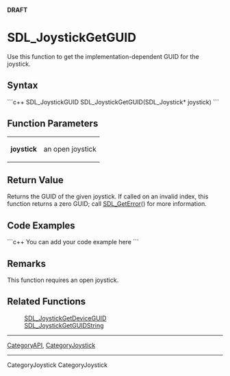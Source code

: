 <!-- pragma section-numbers off -->
<!-- pragma camelcase off -->
'''DRAFT'''

<!-- #*^*^*^*^*See http://wiki.libsdl.org/moin.cgi/SGFunctions for details on editing this page*^*^*^*^* -->


= SDL_JoystickGetGUID =
Use this function to get the implementation-dependent GUID for the joystick.



== Syntax ==
```c++
SDL_JoystickGUID SDL_JoystickGetGUID(SDL_Joystick* joystick)
```


== Function Parameters ==
{|
|'''joystick'''
|an open joystick
|}


== Return Value ==
Returns the GUID of the given joystick.  If called on an invalid index, this function returns a zero GUID; call [[SDL_GetError]]() for more information.


== Code Examples ==
```c++
You can add your code example here
```


== Remarks ==
This function requires an open joystick.


== Related Functions ==
:[[SDL_JoystickGetDeviceGUID]]
:[[SDL_JoystickGetGUIDString]]

----
[[CategoryAPI]], [[CategoryJoystick]]
----
CategoryJoystick CategoryJoystick

